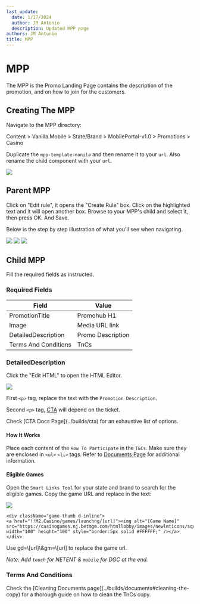 ```yaml
---
last_update:
  date: 1/17/2024
  author: JM Antonio
  description: Updated MPP page
authors: JM Antonio
title: MPP
---
```


# MPP

The MPP is the Promo Landing Page contains the description of the promotion, and on how to join for the customers.

## Creating The MPP

Navigate to the MPP directory:

<Admonition type="info" title="Sitecore Path">
  Content > Vanilla.Mobile > State/Brand > MobilePortal-v1.0 > Promotions > Casino
</Admonition>

Duplicate the `mpp-template-manila` and then rename it to your `url`. Also rename the child component with your `url`.

<img src="/img/builds/mpp/mpp_template.png" />

## Parent MPP

Click on "Edit rule", it opens the "Create Rule" box. Click on the highlighted text and it will open another box. Browse to your MPP's child and select it, then press OK. And Save.

Below is the step by step illustration of what you'll see when navigating.

<img src="/img/builds/mpp/mpp_parent.png" />

<img className="w-[500]" src="/img/builds/mpp/mpp_rule.png" />

<img className="w-[500]" src="/img/builds/mpp/mpp_browse.png" />

## Child MPP

Fill the required fields as instructed.

### Required Fields

| Field | Value |
| --- | --------- |
| PromotionTitle | Promohub H1 |
| Image | Media URL link |
| DetailedDescription | Promo Description |
| Terms And Conditions | TnCs |

### DetailedDescription

Click the "Edit HTML" to open the HTML Editor.

<img className="w-[500] mb-4" src="/img/builds/mpp/mpp_desc.png" />

First `<p>` tag, replace the text with the `Promotion Description`.

Second `<p>` tag, [CTA](../builds/cta) will depend on the ticket.

<Admonition type="info" title="CTA">
  Check [CTA Docs Page](../builds/cta) for an exhaustive list of options.
</Admonition>

#### How It Works

Place each content of the `How To Participate` in the `T&Cs`. Make sure they are enclosed in `<ul>` `<li>` tags. Refer to [Documents Page](../builds/documents) for additional information.

#### Eligible Games

Open the `Smart Links Tool` for your state and brand to search for the eligible games. Copy the game URL and replace in the text:

<img src="/img/builds/mpp/mpp_games.png" className="mb-4" />

```
<div className="game-thumb d-inline">
<a href="!!M2.Casino/games/launchng/[url]"><img alt="[Game Name]" src="https://casinogames.nj.betmgm.com/htmllobby/images/newlmticons/square/[url].jpg" width="100" height="100" style="border:5px solid #FFFFFF;" /></a>
</div>
```

<Admonition type="note" title="For NETENT & DGC:">
  Use gd=\[url]\&gm=\[url] to replace the game url.

  *Note: Add *`touch`* for NETENT & *`mobile`* for DGC at the end.*
</Admonition>

### Terms And Conditions

<Admonition type="note" title="Note">
  Check the [Cleaning Documents page](../builds/documents#cleaning-the-copy) for a thorough guide on how to clean the TnCs copy.
</Admonition>
